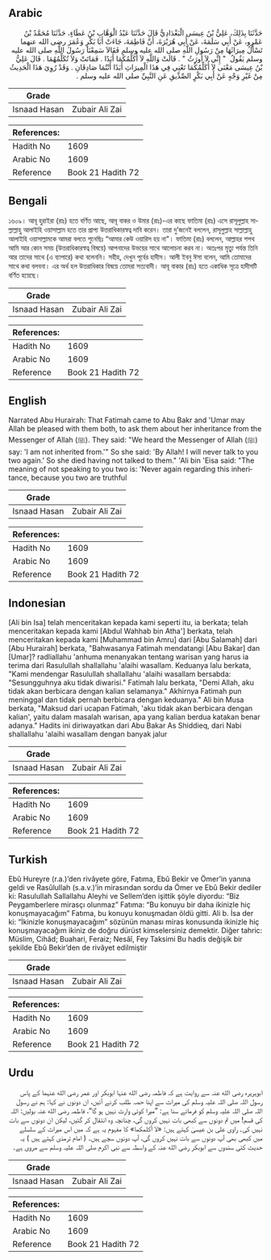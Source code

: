 ## Arabic


<div dir="rtl" lang="ar" style={{fontSize:'larger',backgroundColor:'#f8f9fa',padding:20}}>
حَدَّثَنَا بِذَلِكَ، عَلِيُّ بْنُ عِيسَى الْبَغْدَادِيُّ قَالَ حَدَّثَنَا عَبْدُ الْوَهَّابِ بْنُ عَطَاءٍ، حَدَّثَنَا مُحَمَّدُ بْنُ عَمْرٍو، عَنْ أَبِي سَلَمَةَ، عَنْ أَبِي هُرَيْرَةَ، أَنَّ فَاطِمَةَ، جَاءَتْ أَبَا بَكْرٍ وَعُمَرَ رضى الله عنهما تَسْأَلُ مِيرَاثَهَا مِنْ رَسُولِ اللَّهِ صلى الله عليه وسلم فَقَالاَ سَمِعْنَا رَسُولَ اللَّهِ صلى الله عليه وسلم يَقُولُ ‏ "‏ إِنِّي لاَ أُورَثُ ‏"‏ ‏.‏ قَالَتْ وَاللَّهِ لاَ أُكَلِّمُكُمَا أَبَدًا ‏.‏ فَمَاتَتْ وَلاَ تُكَلِّمُهُمَا ‏.‏ قَالَ عَلِيُّ بْنُ عِيسَى مَعْنَى لاَ أُكَلِّمُكُمَا تَعْنِي فِي هَذَا الْمِيرَاثِ أَبَدًا أَنْتُمَا صَادِقَانِ ‏.‏ وَقَدْ رُوِيَ هَذَا الْحَدِيثُ مِنْ غَيْرِ وَجْهٍ عَنْ أَبِي بَكْرٍ الصِّدِّيقِ عَنِ النَّبِيِّ صلى الله عليه وسلم ‏.‏
</div>
<div style={{backgroundColor:'#f8f9fa',padding:20, marginBottom: 10}}><table> <thead> <tr> <th>Grade</th> <th></th> </tr> </thead> <tbody> <tr><td>Isnaad Hasan</td><td>Zubair Ali Zai</td></tr></tbody></table><table> <thead> <tr> <th>References:</th> <th></th> </tr> </thead> <tbody><tr><td>Hadith No</td><td>1609</td></tr><tr><td>Arabic No</td><td>1609</td></tr><tr><td>Reference</td><td>Book 21 Hadith 72</td></tr></tbody></table></div>

## Bengali


<div dir="ltr" lang="bn" style={{fontSize:'larger',backgroundColor:'#f8f9fa',padding:20}}>
১৬০৯। আবূ হুরাইরা (রাঃ) হতে বর্ণিত আছে, আবূ বাকর ও উমার (রাঃ)-এর কাছে ফাতিমা (রাঃ) এসে রাসূলুল্লাহ সাল্লাল্লাহু আলাইহি ওয়াসাল্লাম হতে তার প্রাপ্য উত্তরাধিকারস্বত্ব দাবি করেন। তারা দু’জনেই বললেন, রাসূলুল্লাহ সাল্লাল্লাহু আলাইহি ওয়াসাল্লামকে আমরা বলতে শুনেছিঃ “আমার কেউ ওয়ারিস হয় না”। ফাতিমা (রাঃ) বললেন, আল্লাহর শপথ আমি আর কোন সময় (উত্তরাধিকারস্বত্ব বিষয়ে) আপনাদের উভয়ের সাথে আলোচনা করব না। অতঃপর মৃত্যু পর্যন্ত তিনি আর তাদের সাথে (এ ব্যাপারে) কথা বলেননি। সহীহ, দেখুন পূর্বের হাদীস। আলী ইবনু ঈসা বলেন, আমি তোমাদের সাথে কথা বলবনা। এর অর্থ হল উত্তরাধিকার বিষয়ে তোমরা সত্যবাদী। আবূ বাকার (রাঃ) হতে একাধিক সূত্রে হাদীসটি বর্ণিত হয়েছে।
</div>
<div style={{backgroundColor:'#f8f9fa',padding:20, marginBottom: 10}}><table> <thead> <tr> <th>Grade</th> <th></th> </tr> </thead> <tbody> <tr><td>Isnaad Hasan</td><td>Zubair Ali Zai</td></tr></tbody></table><table> <thead> <tr> <th>References:</th> <th></th> </tr> </thead> <tbody><tr><td>Hadith No</td><td>1609</td></tr><tr><td>Arabic No</td><td>1609</td></tr><tr><td>Reference</td><td>Book 21 Hadith 72</td></tr></tbody></table></div>

## English


<div dir="ltr" lang="en" style={{fontSize:'larger',backgroundColor:'#f8f9fa',padding:20}}>
Narrated Abu Hurairah: That Fatimah came to Abu Bakr and 'Umar may Allah be pleased with them both, to ask them about her inheritance from the Messenger of Allah (ﷺ). They said: "We heard the Messenger of Allah (ﷺ) say: 'I am not inherited from.'" So she said: 'By Allah! I will never talk to you two again.' So she died having not talked to them." 'Ali bin 'Eisa said: "The meaning of not speaking to you two is: 'Never again regarding this inheritance, because you two are truthful
</div>
<div style={{backgroundColor:'#f8f9fa',padding:20, marginBottom: 10}}><table> <thead> <tr> <th>Grade</th> <th></th> </tr> </thead> <tbody> <tr><td>Isnaad Hasan</td><td>Zubair Ali Zai</td></tr></tbody></table><table> <thead> <tr> <th>References:</th> <th></th> </tr> </thead> <tbody><tr><td>Hadith No</td><td>1609</td></tr><tr><td>Arabic No</td><td>1609</td></tr><tr><td>Reference</td><td>Book 21 Hadith 72</td></tr></tbody></table></div>

## Indonesian


<div dir="ltr" lang="id" style={{fontSize:'larger',backgroundColor:'#f8f9fa',padding:20}}>
[Ali bin Isa] telah menceritakan kepada kami seperti itu, ia berkata; telah menceritakan kepada kami [Abdul Wahhab bin Atha'] berkata, telah menceritakan kepada kami [Muhammad bin Amru] dari [Abu Salamah] dari [Abu Hurairah] berkata, "Bahwasanya Fatimah mendatangi [Abu Bakar] dan [Umar]? radliallahu 'anhuma menanyakan tentang warisan yang harus ia terima dari Rasulullah shallallahu 'alaihi wasallam. Keduanya lalu berkata, "Kami mendengar Rasulullah shallallahu 'alaihi wasallam bersabda: "Sesungguhnya aku tidak diwarisi." Fatimah lalu berkata, "Demi Allah, aku tidak akan berbicara dengan kalian selamanya." Akhirnya Fatimah pun meninggal dan tidak pernah berbicara dengan keduanya." Ali bin Musa berkata, "Maksud dari ucapan Fatimah, 'aku tidak akan berbicara dengan kalian', yaitu dalam masalah warisan, apa yang kalian berdua katakan benar adanya." Hadits ini diriwayatkan dari Abu Bakar As Shiddieq, dari Nabi shallallahu 'alaihi wasallam dengan banyak jalur
</div>
<div style={{backgroundColor:'#f8f9fa',padding:20, marginBottom: 10}}><table> <thead> <tr> <th>Grade</th> <th></th> </tr> </thead> <tbody> <tr><td>Isnaad Hasan</td><td>Zubair Ali Zai</td></tr></tbody></table><table> <thead> <tr> <th>References:</th> <th></th> </tr> </thead> <tbody><tr><td>Hadith No</td><td>1609</td></tr><tr><td>Arabic No</td><td>1609</td></tr><tr><td>Reference</td><td>Book 21 Hadith 72</td></tr></tbody></table></div>

## Turkish


<div dir="ltr" lang="tr" style={{fontSize:'larger',backgroundColor:'#f8f9fa',padding:20}}>
Ebû Hureyre (r.a.)’den rivâyete göre, Fatıma, Ebû Bekir ve Ömer’in yanına geldi ve Rasûlullah (s.a.v.)’in mirasından sordu da Ömer ve Ebû Bekir dediler ki: Rasulullah Sallallahu Aleyhi ve Sellem’den işittik şöyle diyordu: “Biz Peygamberlere mirasçı olunmaz” Fatıma: “Bu konuyu bir daha ikinizle hiç konuşmayacağım” Fatıma, bu konuyu konuşmadan öldü gitti. Ali b. İsa der ki: “İkinizle konuşmayacağım” sözünün manası miras konusunda ikinizle hiç konuşmayacağım ikiniz de doğru dürüst kimselersiniz demektir. Diğer tahric: Müslim, Cihâd; Buahari, Feraiz; Nesâî, Fey Taksimi Bu hadis değişik bir şekilde Ebû Bekir’den de rivâyet edilmiştir
</div>
<div style={{backgroundColor:'#f8f9fa',padding:20, marginBottom: 10}}><table> <thead> <tr> <th>Grade</th> <th></th> </tr> </thead> <tbody> <tr><td>Isnaad Hasan</td><td>Zubair Ali Zai</td></tr></tbody></table><table> <thead> <tr> <th>References:</th> <th></th> </tr> </thead> <tbody><tr><td>Hadith No</td><td>1609</td></tr><tr><td>Arabic No</td><td>1609</td></tr><tr><td>Reference</td><td>Book 21 Hadith 72</td></tr></tbody></table></div>

## Urdu


<div dir="rtl" lang="ur" style={{fontSize:'larger',backgroundColor:'#f8f9fa',padding:20}}>
ابوہریرہ رضی الله عنہ سے روایت ہے کہ فاطمہ رضی الله عنہا ابوبکر اور عمر رضی الله عنہما کے پاس رسول اللہ صلی اللہ علیہ وسلم کی میراث سے اپنا حصہ طلب کرنے آئیں، ان دونوں نے کہا: ہم نے رسول اللہ صلی اللہ علیہ وسلم کو فرماتے سنا ہے: ”میرا کوئی وارث نہیں ہو گا“، فاطمہ رضی الله عنہ بولیں: اللہ کی قسم! میں تم دونوں سے کبھی بات نہیں کروں گی، چنانچہ وہ انتقال کر گئیں، لیکن ان دونوں سے بات نہیں کی۔ راوی علی بن عیسیٰ کہتے ہیں: «لا أكلمكما» کا مفہوم یہ ہے کہ میں اس میراث کے سلسلے میں کبھی بھی آپ دونوں سے بات نہیں کروں گی، آپ دونوں سچے ہیں۔ ( امام ترمذی کہتے ہیں ) یہ حدیث کئی سندوں سے ابوبکر رضی الله عنہ کے واسطہ سے نبی اکرم صلی اللہ علیہ وسلم سے مروی ہے۔
</div>
<div style={{backgroundColor:'#f8f9fa',padding:20, marginBottom: 10}}><table> <thead> <tr> <th>Grade</th> <th></th> </tr> </thead> <tbody> <tr><td>Isnaad Hasan</td><td>Zubair Ali Zai</td></tr></tbody></table><table> <thead> <tr> <th>References:</th> <th></th> </tr> </thead> <tbody><tr><td>Hadith No</td><td>1609</td></tr><tr><td>Arabic No</td><td>1609</td></tr><tr><td>Reference</td><td>Book 21 Hadith 72</td></tr></tbody></table></div>